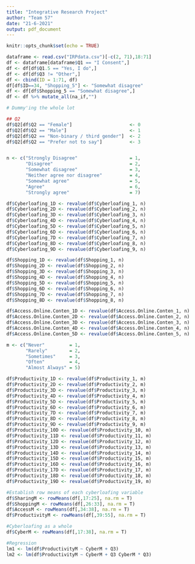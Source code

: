 ```yaml
---
title: "Integrative Research Project"
author: "Team 57"
date: "21-6-2021"
output: pdf_document
---
```


```r
knitr::opts_chunk$set(echo = TRUE)
```

```r
dataframe <- read.csv("IRPdata.csv")[-c(2, 71),18:71]
df <- dataframe[dataframe$Q1 == "I Consent",]
df <- df[df$Q1.5 == "Yes, I do",]
df <- df[df$Q3 != "Other",]
df <- cbind(ID = 1:71, df)
df[df$ID==34, "Shopping_5"] <- "Somewhat disagree"
df <- df[df$Shopping_5 == "Somewhat disagree",]
df <- df %>% mutate_all(na_if,"")
```

```r
# Dummy'ing the whole lot

## Q2
df$Q2[df$Q2 == "Female"]                     <- 0
df$Q2[df$Q2 == "Male"]                       <- 1
df$Q2[df$Q2 == "Non-binary / third gender"]  <- 2
df$Q2[df$Q2 == "Prefer not to say"]          <- 3


n <- c("Strongly Disagree"                   = 1, 
       "Disagree"                            = 2, 
       "Somewhat disagree"                   = 3, 
       "Neither agree nor disagree"          = 4, 
       "Somewhat agree"                      = 5, 
       "Agree"                               = 6, 
       "Strongly agree"                      = 7)

df$Cyberloafing_1D <- revalue(df$Cyberloafing_1, n)
df$Cyberloafing_2D <- revalue(df$Cyberloafing_2, n)
df$Cyberloafing_3D <- revalue(df$Cyberloafing_3, n)
df$Cyberloafing_4D <- revalue(df$Cyberloafing_4, n)
df$Cyberloafing_5D <- revalue(df$Cyberloafing_5, n)
df$Cyberloafing_6D <- revalue(df$Cyberloafing_6, n)
df$Cyberloafing_7D <- revalue(df$Cyberloafing_7, n)
df$Cyberloafing_8D <- revalue(df$Cyberloafing_8, n)
df$Cyberloafing_9D <- revalue(df$Cyberloafing_9, n)

df$Shopping_1D <- revalue(df$Shopping_1, n)
df$Shopping_2D <- revalue(df$Shopping_2, n)
df$Shopping_3D <- revalue(df$Shopping_3, n)
df$Shopping_4D <- revalue(df$Shopping_4, n)
df$Shopping_5D <- revalue(df$Shopping_5, n)
df$Shopping_6D <- revalue(df$Shopping_6, n)
df$Shopping_7D <- revalue(df$Shopping_7, n)
df$Shopping_8D <- revalue(df$Shopping_8, n)

df$Access.Online.Conten_1D <- revalue(df$Access.Online.Conten_1, n)
df$Access.Online.Conten_2D <- revalue(df$Access.Online.Conten_2, n)
df$Access.Online.Conten_3D <- revalue(df$Access.Online.Conten_3, n)
df$Access.Online.Conten_4D <- revalue(df$Access.Online.Conten_4, n)
df$Access.Online.Conten_5D <- revalue(df$Access.Online.Conten_5, n)

m <- c("Never"         = 1,
       "Rarely"        = 2,
       "Sometimes"     = 3,
       "Often"         = 4,
       "Almost Always" = 5)

df$Productivity_1D <- revalue(df$Productivity_1, m)
df$Productivity_2D <- revalue(df$Productivity_2, m)
df$Productivity_3D <- revalue(df$Productivity_3, m)
df$Productivity_4D <- revalue(df$Productivity_4, m)
df$Productivity_5D <- revalue(df$Productivity_5, m)
df$Productivity_6D <- revalue(df$Productivity_6, m)
df$Productivity_7D <- revalue(df$Productivity_7, m)
df$Productivity_8D <- revalue(df$Productivity_8, m)
df$Productivity_9D <- revalue(df$Productivity_9, m)
df$Productivity_10D <- revalue(df$Productivity_10, m)
df$Productivity_11D <- revalue(df$Productivity_11, m)
df$Productivity_12D <- revalue(df$Productivity_12, m)
df$Productivity_13D <- revalue(df$Productivity_13, m)
df$Productivity_14D <- revalue(df$Productivity_14, m)
df$Productivity_15D <- revalue(df$Productivity_15, m)
df$Productivity_16D <- revalue(df$Productivity_16, m)
df$Productivity_17D <- revalue(df$Productivity_17, m)
df$Productivity_18D <- revalue(df$Productivity_18, m)
df$Productivity_19D <- revalue(df$Productivity_19, m)
```

```r
#Establish row means of each cyberloafing variable
df$SharingM <- rowMeans(df[,17:25], na.rm = T)
df$ShoppingM <- rowMeans(df[,26:33], na.rm = T)
df$AccessM <- rowMeans(df[,34:38], na.rm = T)
df$ProductivityM <- rowMeans(df[,39:55], na.rm = T)

#Cyberloafing as a whole
df$CyberM <- rowMeans(df[,17:38], na.rm = T)
```

```r
#Regression
lm1 <- lm(df$ProductivityM ~ CyberM + Q3)
lm2 <- lm(df$ProductivityM ~ CyberM + Q3 CyberM * Q3)
```

